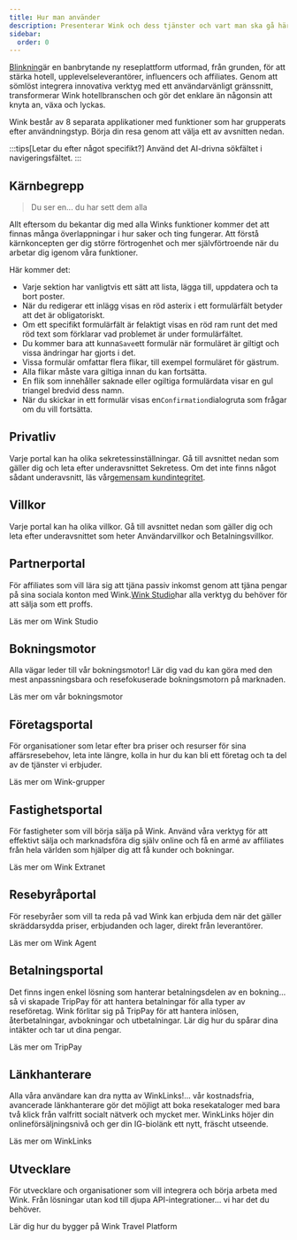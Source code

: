 ```yaml
---
title: Hur man använder
description: Presenterar Wink och dess tjänster och vart man ska gå härnäst.
sidebar:
  order: 0
---
```


[Blinkning](https://wink.travel)är en banbrytande ny reseplattform utformad, från grunden, för att stärka hotell, upplevelseleverantörer, influencers och affiliates. Genom att sömlöst integrera innovativa verktyg med ett användarvänligt gränssnitt, transformerar Wink hotellbranschen och gör det enklare än någonsin att knyta an, växa och lyckas.

Wink består av 8 separata applikationer med funktioner som har grupperats efter användningstyp.
Börja din resa genom att välja ett av avsnitten nedan.

:::tips\[Letar du efter något specifikt?]
Använd det AI-drivna sökfältet i navigeringsfältet.
:::

## Kärnbegrepp

> Du ser en... du har sett dem alla

Allt eftersom du bekantar dig med alla Winks funktioner kommer det att finnas många överlappningar i hur saker och ting fungerar.
Att förstå kärnkoncepten ger dig större förtrogenhet och mer självförtroende när du arbetar dig igenom våra funktioner.

Här kommer det:

* Varje sektion har vanligtvis ett sätt att lista, lägga till, uppdatera och ta bort poster.
* När du redigerar ett inlägg visas en röd asterix<Badge text="*" variant="danger" size="large" />
  i ett formulärfält betyder att det är obligatoriskt.
* Om ett specifikt formulärfält är felaktigt visas en röd ram runt det med röd text som förklarar vad problemet är under formulärfältet.
* Du kommer bara att kunna`Save`ett formulär när formuläret är giltigt och vissa ändringar har gjorts i det.
* Vissa formulär omfattar flera flikar, till exempel formuläret för gästrum.
* Alla flikar måste vara giltiga innan du kan fortsätta.
* En flik som innehåller saknade eller ogiltiga formulärdata visar en gul triangel<Badge text="⚠️" variant="caution" size="large" />
  bredvid dess namn.
* När du skickar in ett formulär visas en`Confirmation`dialogruta som frågar om du vill fortsätta.

## Privatliv

Varje portal kan ha olika sekretessinställningar. Gå till avsnittet nedan som gäller dig och leta efter underavsnittet Sekretess. Om det inte finns något sådant underavsnitt, läs vår[gemensam kundintegritet](/booking-engine/privacy).

## Villkor

Varje portal kan ha olika villkor. Gå till avsnittet nedan som gäller dig och leta efter underavsnittet som heter Användarvillkor och Betalningsvillkor.

## Partnerportal

För affiliates som vill lära sig att tjäna passiv inkomst genom att tjäna pengar på sina sociala konton med Wink.[Wink Studio](https://studio.wink.travel)har alla verktyg du behöver för att sälja som ett proffs.

<LinkButton href="/studio/what-is-studio">
  Läs mer om Wink Studio
</LinkButton>


## Bokningsmotor

Alla vägar leder till vår bokningsmotor! Lär dig vad du kan göra med den mest anpassningsbara och resefokuserade bokningsmotorn på marknaden.

<LinkButton href="/booking-engine/in-a-nutshell">
  Läs mer om vår bokningsmotor
</LinkButton>


## Företagsportal

För organisationer som letar efter bra priser och resurser för sina affärsresebehov, leta inte längre, kolla in hur du kan bli ett företag och ta del av de tjänster vi erbjuder.

<LinkButton href="/corporate/what-is-group">
  Läs mer om Wink-grupper
</LinkButton>


## Fastighetsportal

För fastigheter som vill börja sälja på Wink. Använd våra verktyg för att effektivt sälja och marknadsföra dig själv online och få en armé av affiliates från hela världen som hjälper dig att få kunder och bokningar.

<LinkButton href="/extranet/what-is-extranet">
  Läs mer om Wink Extranet
</LinkButton>


## Resebyråportal

För resebyråer som vill ta reda på vad Wink kan erbjuda dem när det gäller skräddarsydda priser, erbjudanden och lager, direkt från leverantörer.

<LinkButton href="/travel-agent/what-is-agent">
  Läs mer om Wink Agent
</LinkButton>


## Betalningsportal

Det finns ingen enkel lösning som hanterar betalningsdelen av en bokning... så vi skapade TripPay för att hantera betalningar för alla typer av reseföretag. Wink förlitar sig på TripPay för att hantera inlösen, återbetalningar, avbokningar och utbetalningar.
Lär dig hur du spårar dina intäkter och tar ut dina pengar.

<LinkButton href="/payment/what-is-trip-pay">
  Läs mer om TripPay
</LinkButton>


## Länkhanterare

Alla våra användare kan dra nytta av WinkLinks!... vår kostnadsfria, avancerade länkhanterare gör det möjligt att boka resekataloger med bara två klick från valfritt socialt nätverk och mycket mer.
WinkLinks höjer din onlineförsäljningsnivå och ger din IG-biolänk ett nytt, fräscht utseende.

<LinkButton href="/link-manager/wink-links">
  Läs mer om WinkLinks
</LinkButton>


## Utvecklare

För utvecklare och organisationer som vill integrera och börja arbeta med Wink. Från lösningar utan kod till djupa API-integrationer... vi har det du behöver.

<LinkButton href="/developers/build-on-wink">
  Lär dig hur du bygger på Wink Travel Platform
</LinkButton>

